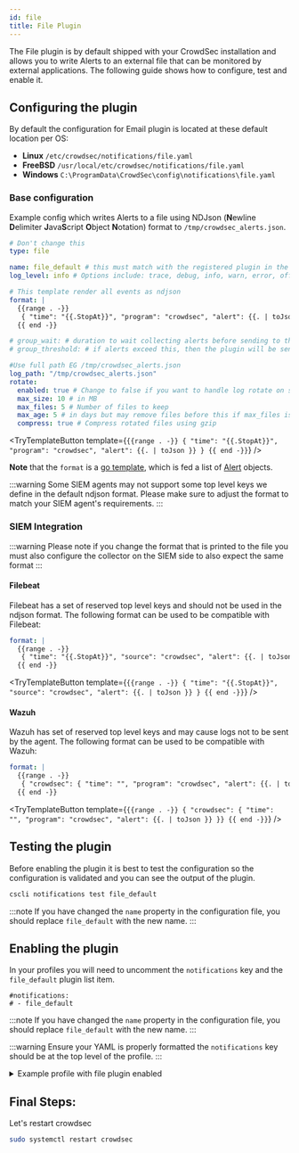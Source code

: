 ```yaml
---
id: file
title: File Plugin
---
```



The File plugin is by default shipped with your CrowdSec installation and allows you to write Alerts to an external file that can be monitored by external applications. The following guide shows how to configure, test and enable it.

## Configuring the plugin

By default the configuration for Email plugin is located at these default location per OS:

- **Linux** `/etc/crowdsec/notifications/file.yaml`
- **FreeBSD** `/usr/local/etc/crowdsec/notifications/file.yaml`
- **Windows** `C:\ProgramData\CrowdSec\config\notifications\file.yaml`

### Base configuration

Example config which writes Alerts to a file using NDJson (**N**ewline **D**elimiter **J**ava**S**cript **O**bject **N**otation) format to `/tmp/crowdsec_alerts.json`.

```yaml
# Don't change this
type: file

name: file_default # this must match with the registered plugin in the profile
log_level: info # Options include: trace, debug, info, warn, error, off

# This template render all events as ndjson
format: |
  {{range . -}}
   { "time": "{{.StopAt}}", "program": "crowdsec", "alert": {{. | toJson }} }
  {{ end -}}

# group_wait: # duration to wait collecting alerts before sending to this plugin, eg "30s"
# group_threshold: # if alerts exceed this, then the plugin will be sent the message. eg "10"

#Use full path EG /tmp/crowdsec_alerts.json
log_path: "/tmp/crowdsec_alerts.json"
rotate:
  enabled: true # Change to false if you want to handle log rotate on system basis
  max_size: 10 # in MB
  max_files: 5 # Number of files to keep
  max_age: 5 # in days but may remove files before this if max_files is reached
  compress: true # Compress rotated files using gzip
```

<TryTemplateButton 
    template={`{{range . -}}
 { "time": "{{.StopAt}}", "program": "crowdsec", "alert": {{. | toJson }} }
{{ end -}}`}
/>

**Note** that the `format` is a [go template](https://pkg.go.dev/text/template), which is fed a list of [Alert](https://pkg.go.dev/github.com/crowdsecurity/crowdsec@master/pkg/models#Alert) objects.

:::warning
Some SIEM agents may not support some top level keys we define in the default ndjson format. Please make sure to adjust the format to match your SIEM agent's requirements.
:::

### SIEM Integration

:::warning
Please note if you change the format that is printed to the file you must also configure the collector on the SIEM side to also expect the same format
:::

#### Filebeat

Filebeat has a set of reserved top level keys and should not be used in the ndjson format. The following format can be used to be compatible with Filebeat:

```yaml
format: |
  {{range . -}}
   { "time": "{{.StopAt}}", "source": "crowdsec", "alert": {{. | toJson }} }
  {{ end -}}
```

<TryTemplateButton 
    template={`{{range . -}}
 { "time": "{{.StopAt}}", "source": "crowdsec", "alert": {{. | toJson }} }
{{ end -}}`}
/>

#### Wazuh

Wazuh has set of reserved top level keys and may cause logs not to be sent by the agent. The following format can be used to be compatible with Wazuh:

```yaml
format: |
  {{range . -}}
   { "crowdsec": { "time": "", "program": "crowdsec", "alert": {{. | toJson }} }}
  {{ end -}}
```

<TryTemplateButton 
    template={`{{range . -}}
 { "crowdsec": { "time": "", "program": "crowdsec", "alert": {{. | toJson }} }}
{{ end -}}`}
/>

## Testing the plugin

Before enabling the plugin it is best to test the configuration so the configuration is validated and you can see the output of the plugin. 

```bash
cscli notifications test file_default
```

:::note
If you have changed the `name` property in the configuration file, you should replace `file_default` with the new name.
:::

## Enabling the plugin

In your profiles you will need to uncomment the `notifications` key and the `file_default` plugin list item.

```
#notifications:
# - file_default
```

:::note
If you have changed the `name` property in the configuration file, you should replace `file_default` with the new name.
:::

:::warning
Ensure your YAML is properly formatted the `notifications` key should be at the top level of the profile.
:::

<details>

<summary>Example profile with file plugin enabled</summary>

```yaml
name: default_ip_remediation
#debug: true
filters:
 - Alert.Remediation == true && Alert.GetScope() == "Ip"
decisions:
 - type: ban
   duration: 4h
#duration_expr: Sprintf('%dh', (GetDecisionsCount(Alert.GetValue()) + 1) * 4)
#highlight-next-line
notifications:
#highlight-next-line
  - file_default
on_success: break
```

</details>

## Final Steps:

Let's restart crowdsec

```bash
sudo systemctl restart crowdsec
```
